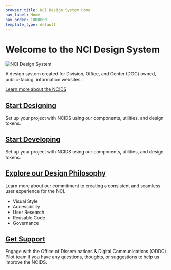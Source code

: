 ```yaml
---
browser_title: NCI Design System Home
nav_label: Home
nav_order: 1000000
template_type: default
---
```


# Welcome to the NCI Design System

![NCI Design System](./ncids-banner-image.jpg)

A design system created for Division, Office, and Center (DOC) owned, public-facing, information websites.

[Learn more about the NCIDS](/about)

## [Start Designing](/get-started/designers)

Set up your project with NCIDS using our components, utilities, and design tokens.

## [Start Developing](/get-started/developers)

Set up your project with NCIDS using our components, utilities, and design tokens.

## [Explore our Design Philosophy](/design-principles/)

Learn more about our commitment to creating a consistent and seamless user experience for the NCI.

- Visual Style
- Accessibility
- User Research
- Reusable Code
- Governance

## [Get Support](/about/)

Engage with the Office of Disseminations & Digital Communications (ODDC) Pilot team if you have any questions, thoughts, or suggestions to help us improve the NCIDS.
